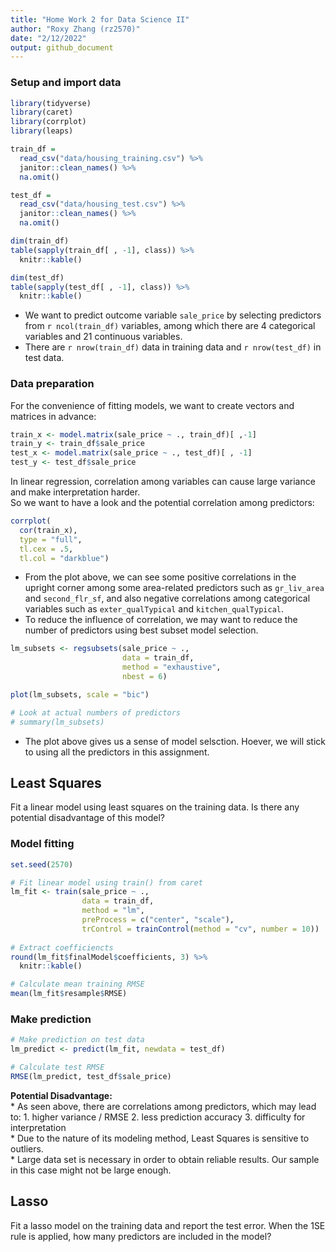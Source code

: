 ```yaml
---
title: "Home Work 2 for Data Science II"
author: "Roxy Zhang (rz2570)"
date: "2/12/2022"
output: github_document
---
```


### Setup and import data

```r
library(tidyverse)
library(caret)
library(corrplot)
library(leaps)


```

```r
train_df = 
  read_csv("data/housing_training.csv") %>% 
  janitor::clean_names() %>% 
  na.omit()

test_df = 
  read_csv("data/housing_test.csv") %>% 
  janitor::clean_names() %>% 
  na.omit()

dim(train_df)
table(sapply(train_df[ , -1], class)) %>% 
  knitr::kable()

dim(test_df)
table(sapply(test_df[ , -1], class)) %>% 
  knitr::kable()
```

* We want to predict outcome variable `sale_price` by selecting predictors from `r ncol(train_df)` variables, among which there are 4 categorical variables and 21 continuous variables.   
* There are `r nrow(train_df)` data in training data and `r nrow(test_df)` in test data.  


### Data preparation

For the convenience of fitting models, we want to create vectors and matrices in advance:

```r
train_x <- model.matrix(sale_price ~ ., train_df)[ ,-1]
train_y <- train_df$sale_price
test_x <- model.matrix(sale_price ~ ., test_df)[ , -1]
test_y <- test_df$sale_price
```

In linear regression, correlation among variables can cause large variance and make interpretation harder.  
So we want to have a look and the potential correlation among predictors:

```r
corrplot(
  cor(train_x), 
  type = "full",
  tl.cex = .5, 
  tl.col = "darkblue")
```

* From the plot above, we can see some positive correlations in the upright corner among some area-related predictors such as `gr_liv_area` and `second_flr_sf`, and also negative correlations among categorical variables such as `exter_qualTypical` and `kitchen_qualTypical`.  
* To reduce the influence of correlation, we may want to reduce the number of predictors using best subset model selection.  

```r
lm_subsets <- regsubsets(sale_price ~ .,
                         data = train_df,
                         method = "exhaustive",
                         nbest = 6)

plot(lm_subsets, scale = "bic")

# Look at actual numbers of predictors
# summary(lm_subsets)
```
 
* The plot above gives us a sense of model selsction. Hoever, we will stick to using all the predictors in this assignment.


## Least Squares

Fit a linear model using least squares on the training data. Is there any potential disadvantage of this model?

### Model fitting

```r
set.seed(2570)

# Fit linear model using train() from caret
lm_fit <- train(sale_price ~ .,
                data = train_df,
                method = "lm",
                preProcess = c("center", "scale"),
                trControl = trainControl(method = "cv", number = 10))
 
# Extract coefficiencts
round(lm_fit$finalModel$coefficients, 3) %>% 
  knitr::kable()

# Calculate mean training RMSE
mean(lm_fit$resample$RMSE)
```

### Make prediction

```r
# Make prediction on test data
lm_predict <- predict(lm_fit, newdata = test_df)

# Calculate test RMSE
RMSE(lm_predict, test_df$sale_price)
```

**Potential Disadvantage:**  
* As seen above, there are correlations among predictors, which may lead to: 1. higher variance / RMSE 2. less prediction accuracy 3. difficulty for interpretation  
* Due to the nature of its modeling method, Least Squares is sensitive to outliers.  
* Large data set is necessary in order to obtain reliable results. Our sample in this case might not be large enough.  


## Lasso

Fit a lasso model on the training data and report the test error. When the 1SE rule is applied, how many predictors are included in the model?

```r

```

